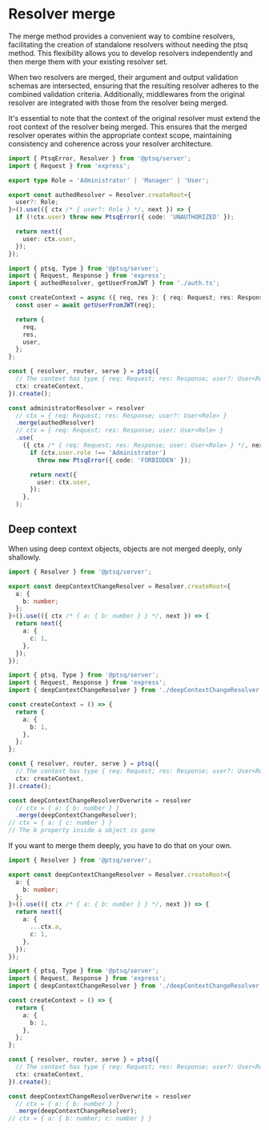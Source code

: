 # Resolver merge

The merge method provides a convenient way to combine resolvers, facilitating the creation of standalone resolvers without needing the ptsq method. This flexibility allows you to develop resolvers independently and then merge them with your existing resolver set.

When two resolvers are merged, their argument and output validation schemas are intersected, ensuring that the resulting resolver adheres to the combined validation criteria. Additionally, middlewares from the original resolver are integrated with those from the resolver being merged.

It's essential to note that the context of the original resolver must extend the root context of the resolver being merged. This ensures that the merged resolver operates within the appropriate context scope, maintaining consistency and coherence across your resolver architecture.

```ts copy filename="auth.ts"
import { PtsqError, Resolver } from '@ptsq/server';
import { Request } from 'express';

export type Role = 'Administrator' | 'Manager' | 'User';

export const authedResolver = Resolver.createRoot<{
  user?: Role;
}>().use(({ ctx /* { user?: Role } */, next }) => {
  if (!ctx.user) throw new PtsqError({ code: 'UNAUTHORIZED' });

  return next({
    user: ctx.user,
  });
});
```

```ts copy filename="server.ts"
import { ptsq, Type } from '@ptsq/server';
import { Request, Response } from 'express';
import { authedResolver, getUserFromJWT } from './auth.ts';

const createContext = async ({ req, res }: { req: Request; res: Response }) => {
  const user = await getUserFromJWT(req);

  return {
    req,
    res,
    user,
  };
};

const { resolver, router, serve } = ptsq({
  // The context has type { req: Request; res: Response; user?: User<Role> }
  ctx: createContext,
}).create();

const administratorResolver = resolver
  // ctx = { req: Request; res: Response; user?: User<Role> }
  .merge(authedResolver)
  // ctx = { req: Request; res: Response; user: User<Role> }
  .use(
    ({ ctx /* { req: Request; res: Response; user: User<Role> } */, next }) => {
      if (ctx.user.role !== 'Administrator')
        throw new PtsqError({ code: 'FORBIDDEN' });

      return next({
        user: ctx.user,
      });
    },
  );
```

## Deep context

When using deep context objects, objects are not merged deeply, only shallowly.

```ts copy
import { Resolver } from '@ptsq/server';

export const deepContextChangeResolver = Resolver.createRoot<{
  a: {
    b: number;
  };
}>().use(({ ctx /* { a: { b: number } } */, next }) => {
  return next({
    a: {
      c: 1,
    },
  });
});
```

```ts copy filename="server.ts"
import { ptsq, Type } from '@ptsq/server';
import { Request, Response } from 'express';
import { deepContextChangeResolver } from './deepContextChangeResolver.ts';

const createContext = () => {
  return {
    a: {
      b: 1,
    },
  };
};

const { resolver, router, serve } = ptsq({
  // The context has type { req: Request; res: Response; user?: User<Role> }
  ctx: createContext,
}).create();

const deepContextChangeResolverOverwrite = resolver
  // ctx = { a: { b: number } }
  .merge(deepContextChangeResolver);
// ctx = { a: { c: number } }
// The b property inside a object is gone
```

If you want to merge them deeply, you have to do that on your own.

```ts copy
import { Resolver } from '@ptsq/server';

export const deepContextChangeResolver = Resolver.createRoot<{
  a: {
    b: number;
  };
}>().use(({ ctx /* { a: { b: number } } */, next }) => {
  return next({
    a: {
      ...ctx.a,
      c: 1,
    },
  });
});
```

```ts copy filename="server.ts"
import { ptsq, Type } from '@ptsq/server';
import { Request, Response } from 'express';
import { deepContextChangeResolver } from './deepContextChangeResolver.ts';

const createContext = () => {
  return {
    a: {
      b: 1,
    },
  };
};

const { resolver, router, serve } = ptsq({
  // The context has type { req: Request; res: Response; user?: User<Role> }
  ctx: createContext,
}).create();

const deepContextChangeResolverOverwrite = resolver
  // ctx = { a: { b: number } }
  .merge(deepContextChangeResolver);
// ctx = { a: { b: number; c: number } }
```
